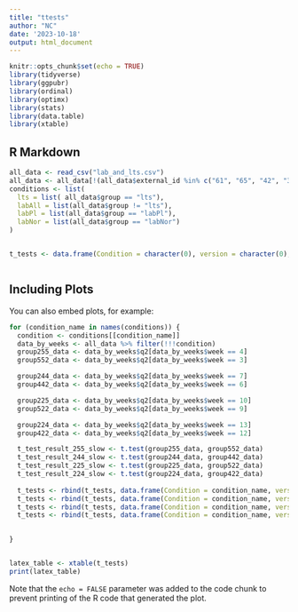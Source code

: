 ```yaml
---
title: "ttests"
author: "NC"
date: '2023-10-18'
output: html_document
---
```


```r
knitr::opts_chunk$set(echo = TRUE)
library(tidyverse)
library(ggpubr)
library(ordinal)
library(optimx)
library(stats)
library(data.table)
library(xtable)

```

## R Markdown

```r

all_data <- read_csv("lab_and_lts.csv")
all_data <- all_data[!(all_data$external_id %in% c("61", "65", "42", "32", "41", "25", "20")), ]
conditions <- list(
  lts = list( all_data$group == "lts"),
  labAll = list(all_data$group != "lts"),
  labPl = list(all_data$group == "labPl"),
  labNor = list(all_data$group == "labNor")
)


t_tests <- data.frame(Condition = character(0), version = character(0), pValue = numeric(0), t = numeric(0))



```

## Including Plots

You can also embed plots, for example:

```r
for (condition_name in names(conditions)) {
  condition <- conditions[[condition_name]]
  data_by_weeks <- all_data %>% filter(!!!condition)
  group255_data <- data_by_weeks$q2[data_by_weeks$week == 4]
  group552_data <- data_by_weeks$q2[data_by_weeks$week == 3]

  group244_data <- data_by_weeks$q2[data_by_weeks$week == 7]
  group442_data <- data_by_weeks$q2[data_by_weeks$week == 6]

  group225_data <- data_by_weeks$q2[data_by_weeks$week == 10]
  group522_data <- data_by_weeks$q2[data_by_weeks$week == 9]

  group224_data <- data_by_weeks$q2[data_by_weeks$week == 13]
  group422_data <- data_by_weeks$q2[data_by_weeks$week == 12]

  t_test_result_255_slow <- t.test(group255_data, group552_data)
  t_test_result_244_slow <- t.test(group244_data, group442_data)
  t_test_result_225_slow <- t.test(group225_data, group522_data)
  t_test_result_224_slow <- t.test(group224_data, group422_data)
  
  t_tests <- rbind(t_tests, data.frame(Condition = condition_name, version = "255vs552", pValue = t_test_result_255_slow[["p.value"]], t = t_test_result_255_slow[["estimate"]][["mean of x"]] - t_test_result_255_slow[["estimate"]][["mean of y"]]))
  t_tests <- rbind(t_tests, data.frame(Condition = condition_name, version = "244vs442", pValue = t_test_result_244_slow[["p.value"]], t = t_test_result_244_slow[["estimate"]][["mean of x"]] - t_test_result_244_slow[["estimate"]][["mean of y"]]))
  t_tests <- rbind(t_tests, data.frame(Condition = condition_name, version = "225vs522",pValue = t_test_result_225_slow[["p.value"]], t = t_test_result_225_slow[["estimate"]][["mean of x"]] - t_test_result_225_slow[["estimate"]][["mean of y"]]))
  t_tests <- rbind(t_tests, data.frame(Condition = condition_name, version = "224vs422",pValue = t_test_result_224_slow[["p.value"]], t = t_test_result_224_slow[["estimate"]][["mean of x"]] - t_test_result_224_slow[["estimate"]][["mean of y"]]))
    

}


latex_table <- xtable(t_tests) 
print(latex_table)

```

Note that the `echo = FALSE` parameter was added to the code chunk to prevent printing of the R code that generated the plot.
